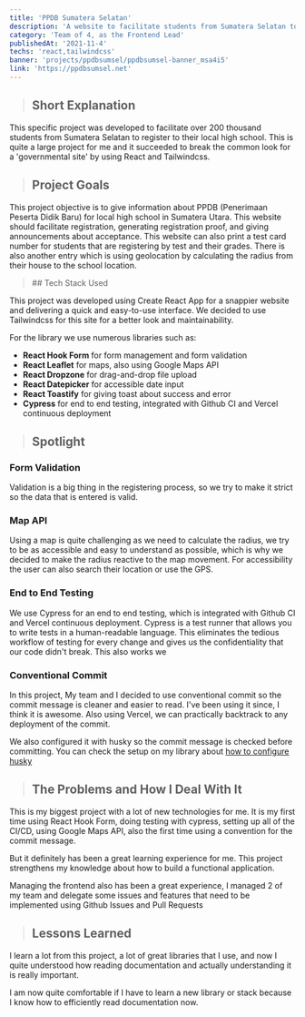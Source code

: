 ```yaml
---
title: 'PPDB Sumatera Selatan'
description: 'A website to facilitate students from Sumatera Selatan to register to local high school.'
category: 'Team of 4, as the Frontend Lead'
publishedAt: '2021-11-4'
techs: 'react,tailwindcss'
banner: 'projects/ppdbsumsel/ppdbsumsel-banner_msa4i5'
link: 'https://ppdbsumsel.net'
---
```


> ## Short Explanation

This specific project was developed to facilitate over 200 thousand students from Sumatera Selatan to register to their local high school. This is quite a large project for me and it succeeded to break the common look for a 'governmental site' by using React and Tailwindcss.

> ## Project Goals

This project objective is to give information about PPDB (Penerimaan Peserta Didik Baru) for local high school in Sumatera Utara. This website should facilitate registration, generating registration proof, and giving announcements about acceptance. This website can also print a test card number for students that are registering by test and their grades. There is also another entry which is using geolocation by calculating the radius from their house to the school location.

<blockquote className='with-icons'>
  ## Tech Stack Used
  <div class='not-prose mt-2'>
    <TechIcons techs={['react', 'tailwindcss']} />
  </div>
</blockquote>

This project was developed using Create React App for a snappier website and delivering a quick and easy-to-use interface. We decided to use Tailwindcss for this site for a better look and maintainability.

For the library we use numerous libraries such as:

- **React Hook Form** for form management and form validation
- **React Leaflet** for maps, also using Google Maps API
- **React Dropzone** for drag-and-drop file upload
- **React Datepicker** for accessible date input
- **React Toastify** for giving toast about success and error
- **Cypress** for end to end testing, integrated with Github CI and Vercel continuous deployment

<SplitImage>
  <Split>
    <CloudinaryImg
      mdx
      className='!mb-0'
      publicId='mstqmarfn/projects/ppdbsumsel/prestasi-tesmandiri_zjaaer'
      alt='prestasi-tesmandiri'
      width={1440}
      height={2899}
    />
    <CloudinaryImg
      mdx
      publicId='mstqmarfn/projects/ppdbsumsel/acceptance_tvjpmi'
      alt='acceptance'
      width={1280}
      height={908}
    />
  </Split>
  <Split>
    <CloudinaryImg
      mdx
      className='!mb-0'
      publicId='mstqmarfn/projects/ppdbsumsel/zonasi_djqq65'
      alt='zonasi'
      width={1440}
      height={2537}
    />
    <CloudinaryImg
      mdx
      publicId='mstqmarfn/projects/ppdbsumsel/not-accepted_gxl5qm'
      alt='not-accepted'
      width={1280}
      height={826}
    />
  </Split>
</SplitImage>

> ## Spotlight

### Form Validation

Validation is a big thing in the registering process, so we try to make it strict so the data that is entered is valid.

### Map API

Using a map is quite challenging as we need to calculate the radius, we try to be as accessible and easy to understand as possible, which is why we decided to make the radius reactive to the map movement. For accessibility the user can also search their location or use the GPS.

<LiteYouTubeEmbed
  id='ns5CZpU3yII'
  poster='maxresdefault'
  title='Map API'
  noCookie={true}
/>

### End to End Testing

We use Cypress for an end to end testing, which is integrated with Github CI and Vercel continuous deployment. Cypress is a test runner that allows you to write tests in a human-readable language. This eliminates the tedious workflow of testing for every change and gives us the confidentiality that our code didn't break. This also works we

<LiteYouTubeEmbed
  id='FX4XHrvWST8'
  poster='maxresdefault'
  title='End to end testing demo'
  noCookie={true}
/>

### Conventional Commit

In this project, My team and I decided to use conventional commit so the commit message is cleaner and easier to read. I've been using it since, I think it is awesome. Also using Vercel, we can practically backtrack to any deployment of the commit.

We also configured it with husky so the commit message is checked before committing. You can check the setup on my library about [how to configure husky](https://ekswhyzee.vercel.app/library/husky-commitlint-prettier)

<CloudinaryImg
  mdx
  publicId='mstqmarfn/projects/ppdbsumsel/conventional-commit_e8z1qa'
  alt='conventional-commit'
  width={1272}
  height={525}
/>

> ## The Problems and How I Deal With It

This is my biggest project with a lot of new technologies for me. It is my first time using React Hook Form, doing testing with cypress, setting up all of the CI/CD, using Google Maps API, also the first time using a convention for the commit message.

But it definitely has been a great learning experience for me. This project strengthens my knowledge about how to build a functional application.

Managing the frontend also has been a great experience, I managed 2 of my team and delegate some issues and features that need to be implemented using Github Issues and Pull Requests

> ## Lessons Learned

I learn a lot from this project, a lot of great libraries that I use, and now I quite understood how reading documentation and actually understanding it is really important.

I am now quite comfortable if I have to learn a new library or stack because I know how to efficiently read documentation now.
